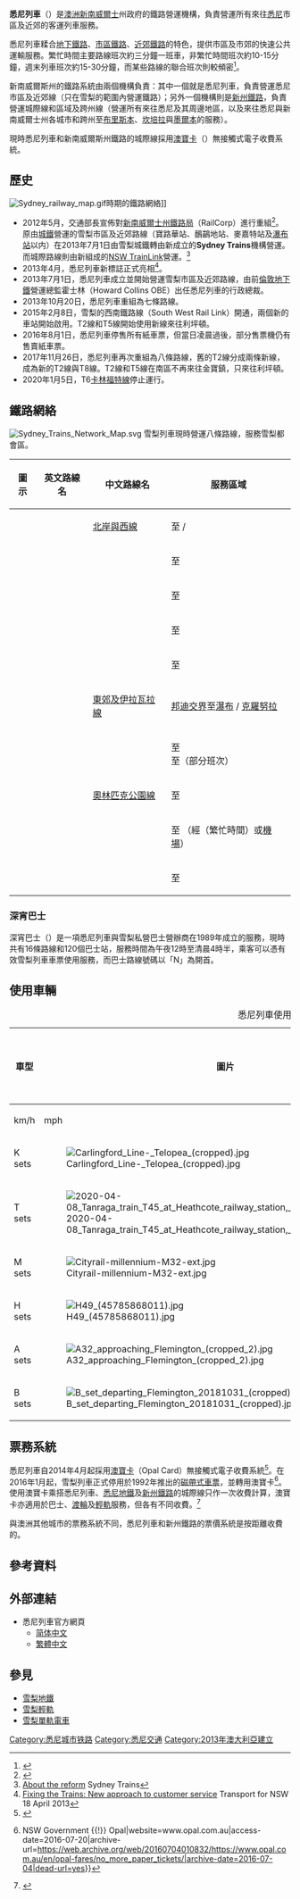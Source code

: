 {{noteTA
|G1=Country
|G2=Unit
|1=zh-hans:宾士镇;zh-hk:賓士鎮;zh-tw:賓士鎮;
}}
{{about|現時負責所有雪梨內的客運列車服務的機構|本機構的前身|悉尼城市鐵路 (1988年－2013年)|現時負責所有雪梨對外的新州客運列車服務的機構|新州鐵路|悉尼地鐵系統|悉尼地鐵}}
{{Infobox public transit
|name = Sydney Trains<br />悉尼列車
|logo = Sydney Trains logo.png
|logo_alt = Sydney Trains Hop Logo
|logo_size = 190px
|image = A32 approaching Flemington (cropped).jpg
|image_size = 240px
|image_caption = A系列車
|image2 = TfNSW T.png
|image_caption2 = 悉尼列車圖示
|image_size2 = 90
|owner = {{le|新南威爾士交通運輸部|Transport for NSW}}
|locale = [[悉尼|悉尼]]
|transit_type = [[通勤鐵路|通勤鐵路]]
|lines = 8
|stations = [[悉尼列車車站列表|170]]
|annual_ridership = 3億7710萬（2018–2019）
|website = {{url|https://www.transport.nsw.gov.au/sydneytrains|Transport for NSW: Sydney Trains}}
|began_operation = 2013年7月1日
|ended_operation = 
|system_length = 813公里
|track_gauge = {{RailGauge|1435|al=on}}
|electrification = 1500[[伏特|V]] ([[交流電|DC]]) [[高架電纜|高架電纜]]
}}
'''悉尼列車'''（{{lang-en|'''Sydney Trains'''}}）是[[澳洲|澳洲]][[新南威爾士|新南威爾士]]州政府的鐵路營運機構，負責營運所有來往[[悉尼|悉尼]]市區及近郊的客運列車服務。

悉尼列車糅合[[地鐵|地下鐵路]]、[[區域鐵路|市區鐵路]]、[[通勤鐵路|近郊鐵路]]的特色，提供市區及市郊的快速公共運輸服務。繁忙時間主要路線班次約三分鐘一班車，非繁忙時間班次約10-15分鐘，週末列車班次約15-30分鐘，而某些路線的聯合班次則較頻密<ref>{{cite web|url=http://www.sydneytrains.info/timetables/#landingPoint|title=時間表|archive-url=https://web.archive.org/web/20180610144738/http://www.sydneytrains.info/timetables/#landingPoint|archive-date=2018-06-10|work=Sydeny Trains|language=en}}</ref>。

新南威爾斯州的鐵路系統由兩個機構負責：其中一個就是悉尼列車，負責營運悉尼市區及近郊線（只在雪梨的範圍內營運鐵路）；另外一個機構則是[[新州鐵路|新州鐵路]]，負責營運城際線和區域及跨州線（營運所有來往悉尼及其周邊地區，以及來往悉尼與新南威爾士州各城市和跨州至[[布里斯本|布里斯本]]、[[坎培拉|坎培拉]]與[[墨爾本|墨爾本]]的服務）。

現時悉尼列車和新南威爾斯州鐵路的城際線採用[[澳寶卡|澳寶卡]]（{{lang|en|Opal Card}}）無接觸式電子收費系統。

== 歷史 ==
[[File:Sydney_railway_map.gif|thumb]]時期的鐵路網絡]]
*2012年5月，交通部長宣佈對[[新南威爾士州鐵路局|新南威爾士州鐵路局]]（RailCorp）進行重組<ref>{{cite news|url=https://www.smh.com.au/national/nsw/hundreds-of-jobs-lost-as-railcorp-split-in-two-20120515-1ynnz.html|title=Hundreds of jobs lost as RailCorp split in two|newspaper=Sydney Morning Herald|date=2012-05-15|accessdate=2021-08-27|archive-date=2021-08-21|archive-url=https://web.archive.org/web/20210821114152/https://www.smh.com.au/national/nsw/hundreds-of-jobs-lost-as-railcorp-split-in-two-20120515-1ynnz.html|dead-url=no}}</ref>。原由[[悉尼城市鐵路_(1988年－2013年)|城鐵]]營運的雪梨市區及近郊路線（寶路華站、鴯鶓地站、麥嘉特站及[[瀑布站|瀑布站]]以内）在2013年7月1日由雪梨城鐵轉由新成立的'''Sydney Trains'''機構營運。而城際路線則由新組成的[[新南威爾士州鐵路|NSW TrainLink]]營運。<ref>[http://www.yourfuture.transport.nsw.gov.au/About-the-Reform About the reform ] {{webarchive|url=https://web.archive.org/web/20130220191939/http://www.yourfuture.transport.nsw.gov.au/About-the-Reform |date=2013-02-20 }} Sydney Trains</ref>
*2013年4月，悉尼列車新標誌正式亮相<ref>[http://www.transport.nsw.gov.au/media-releases/fixing-trains-new-approach-customer-service Fixing the Trains: New approach to customer service] {{webarchive|url=https://web.archive.org/web/20130422135428/http://www.transport.nsw.gov.au/media-releases/fixing-trains-new-approach-customer-service |date=2013-04-22 }} Transport for NSW 18 April 2013</ref>。 
*2013年7月1日，悉尼列車成立並開始營運雪梨市區及近郊路線，由前[[倫敦地下鐵|倫敦地下鐵]]營運總監霍士林（Howard Collins OBE）出任悉尼列車的行政總裁。
*2013年10月20日，悉尼列車重組為七條路線。
*2015年2月8日，雪梨的西南鐵路線（South West Rail Link）開通，兩個新的車站開始啟用。T2線和T5線開始使用新線來往利坪頓。
*2016年8月1日，悉尼列車停售所有紙車票，但當日凌晨過後，部分售票機仍有售賣紙車票。
*2017年11月26日，悉尼列車再次重組為八條路線，舊的T2線分成兩條新線，成為新的T2線與T8線。T2線和T5線在南區不再來往金寶鎮，只來往利坪頓。
*2020年1月5日，T6[[卡林福特線|卡林福特線]]停止運行。

== 鐵路網絡 ==
[[File:Sydney_Trains_Network_Map.svg|thumb]]
雪梨列車現時營運八條路線，服務雪梨都會區。
{| class="wikitable"
|-
!圖示
!英文路線名
!中文路線名
!服務區域
|-
|{{NSW line|T1}}
|{{Lang|en|North Shore & Western Line}}
|[[北岸與西線|北岸與西線]]
|{{Le|貝羅拉站|Berowra railway station|貝羅拉}}至{{Le|鴯鶓平原站|Emu Plains railway station|鴯鶓平原}} / {{Le|列治文站 (悉尼)|Richmond railway station, Sydney|列治文}}
|-
| rowspan="2" |{{NSW line|T2}}
| rowspan="2" |{{Lang|en|Inner West & Leppington Line}}
| rowspan="2" |{{Le|內西與利坪頓線|Inner West & Leppington Line}}
|{{link-en|環城圈|City Circle}}至{{Le|巴拉馬打站|Parramatta railway station|巴拉馬打}}
|-
|{{link-en|環城圈|City Circle}}至{{Le|利坪頓站|Leppington railway station|利坪頓}}
|-
| rowspan="2" |{{NSW line|T3}}
| rowspan="2" |{{Lang|en|Bankstown Line}}
| rowspan="2" |{{Le|賓士鎮線|Bankstown Line}}
|{{link-en|環城圈|City Circle}}至{{Le|利物浦站|Liverpool railway station, Sydney|利物浦}}
|-
|{{link-en|環城圈|City Circle}}至{{Le|禮勤站|Lidcombe railway station|禮勤}}
|-
|{{NSW line|T4}}
|{{Lang|en|Eastern Suburbs & Illawarra Line}}
|[[東郊及伊拉瓦拉線|東郊及伊拉瓦拉線]]
|[[邦迪交界站|邦迪交界]]至[[瀑布站|瀑布]] / [[克羅努拉站|克羅努拉]]
|-
|{{NSW line|T5}}
|{{Lang|en|Cumberland Line}}
|{{Le|坎伯蘭線|Cumberland Line}}
|{{Le|斯科菲爾德站|Schofields railway station|斯科菲爾德}}至{{Le|利坪頓站|Leppington railway station|利坪頓}}<br>{{Le|列治文站 (悉尼)|Richmond railway station, Sydney|列治文}}至{{Le|利坪頓站|Leppington railway station|利坪頓}}（部分班次）
|-
|{{NSW line|T7}}
|{{Lang|en|Olympic Park Line}}
|[[奧林匹克公園線|奧林匹克公園線]]
|{{Le|禮勤站|Lidcombe railway station|禮勤}}至{{Le|奧林匹克公園站 (悉尼)|Olympic Park railway station, Sydney|奧林匹克公園}}
|-
|{{NSW line|T8}}
|{{Lang|en|Airport & South Line}}
|{{Le|機場與南線|Airport & South Line}}
|{{link-en|環城圈|City Circle}}至{{Le|麥克阿瑟站|Macarthur railway station|麥克阿瑟}}
（經{{Le|錫德納姆站|Sydenham railway station, Sydney|錫德納姆}}（繁忙時間）或[[悉尼機場|機場]]）
|-
|{{NSW line|T9}}
|{{Lang|en|Northern Line}}
|{{Le|北線 (悉尼)|Northern Line (Sydney)|北線}}
|{{Le|康士比站|Hornsby railway station|康士比}}至{{Le|歌頓站|Gordon railway station, Sydney|歌頓}}
|}

=== 深宵巴士 ===
深宵巴士（{{Lang|en|NightRide}}）是一項悉尼列車與雪梨私營巴士營辦商在1989年成立的服務，現時共有16條路線和120個巴士站，服務時間為午夜12時至清晨4時半，乘客可以憑有效雪梨列車車票使用服務，而巴士路線號碼以「N」為開首。

== 使用車輛 ==
{| class="wikitable sortable"
|+ 悉尼列車使用車輛
|-
! rowspan="2" | 車型
! rowspan="2" | 圖片
! rowspan="2" | 類型
! colspan="2" | 最高速度
! rowspan="2" | 車輛總數
! rowspan="2" | 製造年份
! rowspan="2" | 編組
! rowspan="2" class="unsortable" | 營運路線
|-
! km/h
! mph
|-
|K sets
|[[File:Carlingford_Line-_Telopea_(cropped).jpg|alt=]]
| rowspan="6" |[[電動列車|電動列車]]
|115 || 71
|160 || {{nowrap|1981-1985年}} || rowspan="4" |4卡 || {{NSW line|T2}}{{NSW line|T3}}{{NSW line|T8}}
|-
|T sets
|[[File:2020-04-08_Tanraga_train_T45_at_Heathcote_railway_station,_Sydney_(cropped).jpg|alt=]]
|115 || 71
|447 || {{nowrap|1988-1995年}} || {{NSW line|T1}}{{NSW line|T4}}{{NSW line|T7}}{{NSW line|T9}}
|-
|M sets
|[[File:Cityrail-millennium-M32-ext.jpg|frameless]]
|130 || 81
|140 || {{nowrap|2002-2005年}} || {{NSW line|T2}}{{NSW line|T3}}{{NSW line|T5}}{{NSW line|T7}}{{NSW line|T8}}
|-
|H sets
|[[File:H49_(45785868011).jpg|alt=]]
|130 || 81
|220 || {{nowrap|2006-2012年}} || {{NSW line|T1}}{{NSW line|T4}}{{NSW line|T9}}
|-
|A sets
|[[File:A32_approaching_Flemington_(cropped_2).jpg|frameless]]
|130 || 81
|626 || {{nowrap|2011-2014年}} || rowspan="2" |8卡 || {{NSW line|T1}}{{NSW line|T2}}{{NSW line|T3}}{{NSW line|T5}}{{NSW line|T7}}{{NSW line|T8}}{{NSW line|T9}}
|-
|B sets
|[[File:B_set_departing_Flemington_20181031_(cropped).jpg|alt=]]
|130 || 81
|328 || {{nowrap|2018-2021年}} || {{NSW line|T2}}{{NSW line|T3}}{{NSW line|T8}}
|}

== 票務系統 ==
悉尼列車自2014年4月起採用[[澳寶卡|澳寶卡]]（Opal Card）無接觸式電子收費系統<ref>{{cite web |url=https://www.opal.com.au/en/about-opal/what-services-can-i-use-it-on/Trains/ |title=存档副本 |accessdate=2014-03-28  |deadurl=yes |archiveurl=https://web.archive.org/web/20140303140325/https://www.opal.com.au/en/about-opal/what-services-can-i-use-it-on/Trains/ |archivedate=2014-03-03 }}</ref>。在2016年1月起，雪梨列車正式停用於1992年推出的[[磁條|磁帶式車票]]，並轉用澳寶卡<ref>{{Cite web|url=https://www.opal.com.au/en/opal-fares/no_more_paper_tickets/|title=No more paper tickets {{!}} NSW Government {{!}} Opal|website=www.opal.com.au|access-date=2016-07-20|archive-url=https://web.archive.org/web/20160704010832/https://www.opal.com.au/en/opal-fares/no_more_paper_tickets/|archive-date=2016-07-04|dead-url=yes}}</ref>。使用澳寶卡乘搭悉尼列車、[[悉尼地鐵|悉尼地鐵]]及[[新州鐵路|新州鐵路]]的城際線只作一次收費計算，澳寶卡亦適用於巴士、[[悉尼渡輪|渡輪]]及[[悉尼輕軌|輕軌]]服務，但各有不同收費。<ref>{{cite web|title=Fares and benefits|url=https://www.opal.com.au/en/opal-fares/|website=opal.com.au|publisher=Transport for NSW|accessdate=1 August 2016|archive-date=2021-03-08|archive-url=https://web.archive.org/web/20210308122323/https://www.opal.com.au/en/opal-fares/|dead-url=no}}</ref>

與澳洲其他城市的票務系統不同，悉尼列車和新州鐵路的票價系統是按距離收費的。

== 參考資料 ==
{{Reflist|30em}}

== 外部連結 ==
*悉尼列車官方網頁
**[http://www.sydneytrains.info/languages/chinese_simplified 简体中文] {{Wayback|url=http://www.sydneytrains.info/languages/chinese_simplified |date=20180529162148 }}
**[http://www.sydneytrains.info/languages/chinese_traditional 繁體中文] {{Wayback|url=http://www.sydneytrains.info/languages/chinese_traditional |date=20180529161649 }}

[[Category:悉尼城市铁路|Category:悉尼城市铁路]]
[[Category:悉尼交通|Category:悉尼交通]]
[[Category:2013年澳大利亞建立|Category:2013年澳大利亞建立]]

== 參見 ==
*[[悉尼地铁|雪梨地鐵]]
*[[悉尼轻轨|雪梨輕軌]]
*[[悉尼单轨电车|雪梨單軌電車]]